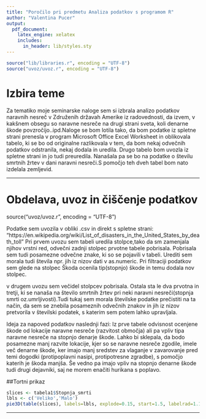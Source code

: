 ```yaml
---
title: "Poročilo pri predmetu Analiza podatkov s programom R"
author: "Valentina Pucer"
output:
  pdf_document:
    latex_engine: xelatex
    includes:
      in_header: lib/styles.sty
---
```


```r
source("lib/libraries.r", encoding = "UTF-8")
source("uvoz/uvoz.r", encoding = "UTF-8")
```



# Izbira teme

Za tematiko moje seminarske naloge sem si izbrala analizo podatkov naravnih nesreč v Združenih državah Amerike iz radovednosti, da izvem, v kakšnem obsegu so naravne nesreče na drugi strani sveta, koli denarne škode povzročijo..ipd.Naloge se bom lotila tako, da bom podatke iz spletne strani prenesla v program Microsoft Office Excel Worksheet in oblikovala tabelo, ki se bo od originalne razlikovala v tem, da bom nekaj odvečnih podatkov odstranila, nekaj dodala in uredila. Drugo tabelo bom uvozla iz spletne strani in jo tudi preuredila. Nanašala pa se bo na podatke
o številu smrtnih žrtev v dani naravni nesreči.S pomočjo teh dveh tabel bom nato
izdelala zemljevid.

***

# Obdelava, uvoz in čiščenje podatkov

source("uvoz/uvoz.r", encoding = "UTF-8")


Podatke sem uvozila v obliki .csv in direkt s spletne strani: "https://en.wikipedia.org/wiki/List_of_disasters_in_the_United_States_by_death_toll"
Pri prvem uvozu sem tabeli uredila stolpce,tako da sm zamenjala njihov vrstni red,
odvečni zadnji stolpec prvotne tabele pobrisala. Pobrisala sem tudi posamezne odvečne znake, ki so se pojavili v tabeli. Urediti sem morala tudi števila npr.
jih iz nizov dati v as.numeric. Pri filtraciji podatkov sem glede na stolpec Škoda ocenila tip(stopnjo) škode in temu dodala nov stolpec.

v drugem uvozu sem  večidel stolpcev pobrisala. Ostala sta le dva prvotna in tretji, ki se nanaša na število smrtnih žrtev pri neki naravni nesreči(stopnja smrti oz.umrljivosti).Tudi tukaj sem morala številske podatke prečistiti na ta način, da sem se znebila posameznih odvečnih znakov in jih iz nizov pretvorila v številski podatek, s katerim sem potem lahko upravljala.

Ideja za napoved podatkov naslednji fazi: Iz prve tabele odvisnost ocenjene škode od lokacije naravne nesreče (razvitost območja) ali pa vpliv tipa naravne nesreče na stopnjo denarje škode. Lahko bi sklepala, da bodo posamezne manj razvite lokacije, kjer so se naravne nesreče zgodile, imele več denarne škode, ker imajo manj sredstev za vlaganje v zavarovanje pred temi dogodki (protipoplavni nasipi,
protipotresne zgradbe), s pomočjo katerih je škoda manjša. Še vedno pa imajo vpliv na stopnjo denarne škode tudi drugi dejavniki, saj ne morem enačiti hurikana s poplavo.


##Tortni prikaz


```r
slices <- tabela1$Stopnja_smrti
lbls <- c('Veliko','Malo')
pie3D(table(slices), labels=lbls, explode=0.15, start=1.5, labelrad=1.18, labelcex=1, main='Tortni diagram')

```


***

